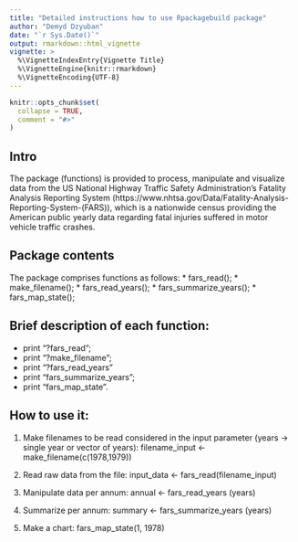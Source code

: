 ```yaml
---
title: "Detailed instructions how to use Rpackagebuild package"
author: "Demyd Dzyuban"
date: "`r Sys.Date()`"
output: rmarkdown::html_vignette
vignette: >
  %\VignetteIndexEntry{Vignette Title}
  %\VignetteEngine{knitr::rmarkdown}
  %\VignetteEncoding{UTF-8}
---
```


```r
knitr::opts_chunk$set(
  collapse = TRUE,
  comment = "#>"
)
```

## Intro

The package (functions) is provided to process, manipulate and visualize data from the US National Highway Traffic Safety Administration's Fatality Analysis Reporting System (https://www.nhtsa.gov/Data/Fatality-Analysis-Reporting-System-(FARS)), which is a nationwide census providing the American public yearly data regarding fatal injuries suffered in motor vehicle traffic crashes.



## Package contents
The package comprises functions as follows:
* fars_read();
* make_filename();
* fars_read_years();
* fars_summarize_years();
* fars_map_state();

## Brief description of each function:
* print "?fars_read";
* print "?make_filename";
* print "?fars_read_years"
* print "fars_summarize_years";
* print "fars_map_state".


## How to use it:

1. Make filenames to be read considered in the input parameter (years -> single year or vector of years):
filename_input <- make_filename(c(1978,1979))


2. Read raw data from the file:
input_data <- fars_read(filename_input)

3. Manipulate data per annum:
annual <- fars_read_years (years)

4. Summarize per annum:
summary <- fars_summarize_years (years)

5. Make a chart:
fars_map_state(1, 1978)


